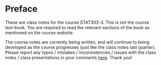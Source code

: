 # Preface {.unnumbered}

These are class notes for the course STAT303-3. This is not the course text-book. You are required to read the relevant sections of the book as mentioned on the course website. 

The course notes are currently being written, and will continue to being developed as the course progresses (just like the class notes last quarter). Please report any typos / mistakes / inconsistencies / issues with the class notes / class presentations in your comments [here](https://campuswire.com/c/G4A02E28A). Thank you!